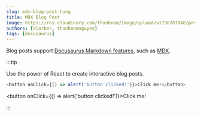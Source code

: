 ```yaml
---
slug: mdx-blog-post-hung
title: MDX Blog Post
image: https://res.cloudinary.com/thanhnam/image/upload/v1736787946/project/docusaurus-tailwind-shadcn-template/blog_vep2ri.jpg
authors: [slorber, thanhnamnguyen]
tags: [docusaurus]
---
```


Blog posts support [Docusaurus Markdown features](https://docusaurus.io/docs/markdown-features), such as [MDX](https://mdxjs.com/).

:::tip

Use the power of React to create interactive blog posts.

```js
<button onClick={() => alert('button clicked!')}>Click me!</button>
```

<button onClick={() => alert('button clicked!')}>Click me!</button>

:::
